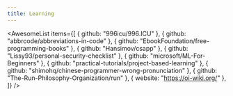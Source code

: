 ```yaml
---
title: Learning
---
```


<AwesomeList
  items={[
    { github: "996icu/996.ICU" },
    { github: "abbrcode/abbreviations-in-code" },
    { github: "EbookFoundation/free-programming-books" },
    { github: "Hansimov/csapp" },
    { github: "Lissy93/personal-security-checklist" },
    { github: "microsoft/ML-For-Beginners" },
    { github: "practical-tutorials/project-based-learning" },
    { github: "shimohq/chinese-programmer-wrong-pronunciation" },
    { github: "The-Run-Philosophy-Organization/run" },
    { website: "https://oi-wiki.org/" },
  ]}
/>
